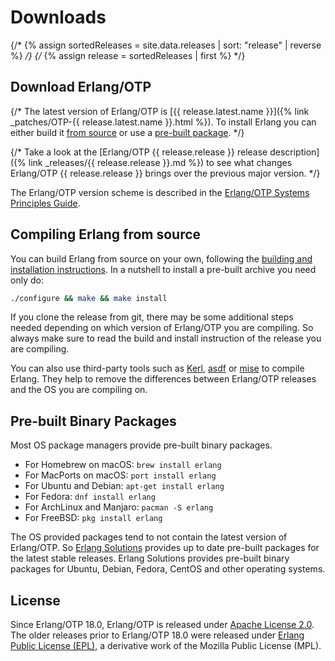 # Downloads

{/* {% assign sortedReleases = site.data.releases | sort: "release" | reverse %} */}
{/* {% assign release = sortedReleases | first %} */}

## Download Erlang/OTP

{/* The latest version of Erlang/OTP is [{{ release.latest.name }}]({% link _patches/OTP-{{ release.latest.name }}.html %}). To install Erlang you can either build it [from source](#source) or use a [pre-built package](#prebuilt). */}

{/* Take a look at the [Erlang/OTP {{ release.release }} release description]({% link _releases/{{ release.release }}.md %}) to see what changes Erlang/OTP {{ release.release }} brings over the previous major version. */}

The Erlang/OTP version scheme is described in the [Erlang/OTP Systems Principles Guide](doc/system/versions.html#version-scheme).

## Compiling Erlang from source

You can build Erlang from source on your own, following the [building and installation instructions](doc/system/install.html). In a nutshell to install a pre-built archive you need only do:

```bash
./configure && make && make install
```

If you clone the release from git, there may be some additional steps needed depending on which version of Erlang/OTP you are compiling. So always make sure to read the build and install instruction of the release you are compiling.

You can also use third-party tools such as [Kerl](https://github.com/kerl/kerl), [asdf](https://github.com/asdf-vm/asdf-erlang) or [mise](https://mise.jdx.dev/lang/erlang.html) to compile Erlang. They help to remove the differences between Erlang/OTP releases and the OS you are compiling on.

## Pre-built Binary Packages

Most OS package managers provide pre-built binary packages.

* For Homebrew on macOS: `brew install erlang`
* For MacPorts on macOS: `port install erlang`
* For Ubuntu and Debian: `apt-get install erlang`
* For Fedora: `dnf install erlang`
* For ArchLinux and Manjaro: `pacman -S erlang`
* For FreeBSD: `pkg install erlang`

The OS provided packages tend to not contain the latest version of Erlang/OTP.
So [Erlang Solutions](https://www.erlang-solutions.com/downloads/) provides up to date pre-built packages for the latest stable releases. Erlang Solutions provides pre-built binary packages for Ubuntu, Debian, Fedora, CentOS and other operating systems.

## License

Since Erlang/OTP 18.0, Erlang/OTP is released under [Apache License 2.0](http://www.apache.org/licenses/LICENSE-2.0). The older releases prior to Erlang/OTP 18.0 were released under [Erlang Public License (EPL)](/EPLICENSE), a derivative work of the Mozilla Public License (MPL).

